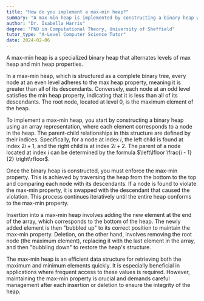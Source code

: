 ```yaml
---
title: "How do you implement a max-min heap?"
summary: "A max-min heap is implemented by constructing a binary heap with alternating levels of max heap and min heap."
author: "Dr. Isabella Harris"
degree: "PhD in Computational Theory, University of Sheffield"
tutor_type: "A-Level Computer Science Tutor"
date: 2024-02-06
---
```


A max-min heap is a specialized binary heap that alternates levels of max heap and min heap properties.

In a max-min heap, which is structured as a complete binary tree, every node at an even level adheres to the max heap property, meaning it is greater than all of its descendants. Conversely, each node at an odd level satisfies the min heap property, indicating that it is less than all of its descendants. The root node, located at level $0$, is the maximum element of the heap.

To implement a max-min heap, you start by constructing a binary heap using an array representation, where each element corresponds to a node in the heap. The parent-child relationships in this structure are defined by their indices. Specifically, for a node at index $i$, the left child is found at index $2i + 1$, and the right child is at index $2i + 2$. The parent of a node located at index $i$ can be determined by the formula $\left\lfloor \frac{i - 1}{2} \right\rfloor$.

Once the binary heap is constructed, you must enforce the max-min property. This is achieved by traversing the heap from the bottom to the top and comparing each node with its descendants. If a node is found to violate the max-min property, it is swapped with the descendant that caused the violation. This process continues iteratively until the entire heap conforms to the max-min property.

Insertion into a max-min heap involves adding the new element at the end of the array, which corresponds to the bottom of the heap. The newly added element is then "bubbled up" to its correct position to maintain the max-min property. Deletion, on the other hand, involves removing the root node (the maximum element), replacing it with the last element in the array, and then "bubbling down" to restore the heap's structure.

The max-min heap is an efficient data structure for retrieving both the maximum and minimum elements quickly. It is especially beneficial in applications where frequent access to these values is required. However, maintaining the max-min property is crucial and demands careful management after each insertion or deletion to ensure the integrity of the heap.
    